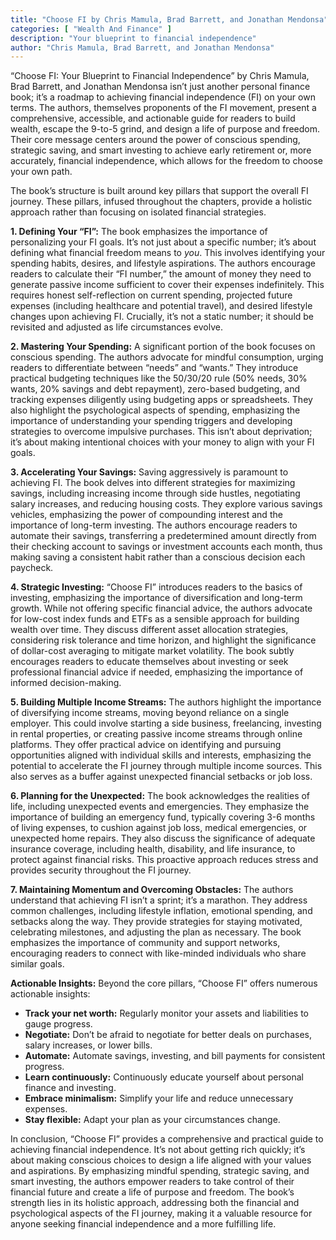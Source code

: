 ```yaml
---
title: "Choose FI by Chris Mamula, Brad Barrett, and Jonathan Mendonsa"
categories: [ "Wealth And Finance" ]
description: "Your blueprint to financial independence"
author: "Chris Mamula, Brad Barrett, and Jonathan Mendonsa"
---
```

"Choose FI: Your Blueprint to Financial Independence" by Chris Mamula, Brad Barrett, and Jonathan Mendonsa isn't just another personal finance book; it's a roadmap to achieving financial independence (FI) on your own terms. The authors, themselves proponents of the FI movement, present a comprehensive, accessible, and actionable guide for readers to build wealth, escape the 9-to-5 grind, and design a life of purpose and freedom.  Their core message centers around the power of conscious spending, strategic saving, and smart investing to achieve early retirement or, more accurately, financial independence, which allows for the freedom to choose your own path.

The book's structure is built around key pillars that support the overall FI journey. These pillars, infused throughout the chapters, provide a holistic approach rather than focusing on isolated financial strategies.

**1. Defining Your "FI":**  The book emphasizes the importance of personalizing your FI goals.  It's not just about a specific number; it's about defining what financial freedom means to *you*.  This involves identifying your spending habits, desires, and lifestyle aspirations.  The authors encourage readers to calculate their "FI number," the amount of money they need to generate passive income sufficient to cover their expenses indefinitely.  This requires honest self-reflection on current spending, projected future expenses (including healthcare and potential travel), and desired lifestyle changes upon achieving FI.  Crucially, it's not a static number; it should be revisited and adjusted as life circumstances evolve.

**2. Mastering Your Spending:**  A significant portion of the book focuses on conscious spending. The authors advocate for mindful consumption, urging readers to differentiate between "needs" and "wants."  They introduce practical budgeting techniques like the 50/30/20 rule (50% needs, 30% wants, 20% savings and debt repayment), zero-based budgeting, and tracking expenses diligently using budgeting apps or spreadsheets.  They also highlight the psychological aspects of spending, emphasizing the importance of understanding your spending triggers and developing strategies to overcome impulsive purchases. This isn't about deprivation; it's about making intentional choices with your money to align with your FI goals.

**3. Accelerating Your Savings:**  Saving aggressively is paramount to achieving FI.  The book delves into different strategies for maximizing savings, including increasing income through side hustles, negotiating salary increases, and reducing housing costs.  They explore various savings vehicles, emphasizing the power of compounding interest and the importance of long-term investing. The authors encourage readers to automate their savings, transferring a predetermined amount directly from their checking account to savings or investment accounts each month, thus making saving a consistent habit rather than a conscious decision each paycheck.

**4. Strategic Investing:**  "Choose FI" introduces readers to the basics of investing, emphasizing the importance of diversification and long-term growth.  While not offering specific financial advice, the authors advocate for low-cost index funds and ETFs as a sensible approach for building wealth over time. They discuss different asset allocation strategies, considering risk tolerance and time horizon, and highlight the significance of dollar-cost averaging to mitigate market volatility.  The book subtly encourages readers to educate themselves about investing or seek professional financial advice if needed, emphasizing the importance of informed decision-making.

**5. Building Multiple Income Streams:**  The authors highlight the importance of diversifying income streams, moving beyond reliance on a single employer. This could involve starting a side business, freelancing, investing in rental properties, or creating passive income streams through online platforms.  They offer practical advice on identifying and pursuing opportunities aligned with individual skills and interests, emphasizing the potential to accelerate the FI journey through multiple income sources.  This also serves as a buffer against unexpected financial setbacks or job loss.

**6. Planning for the Unexpected:**  The book acknowledges the realities of life, including unexpected events and emergencies.  They emphasize the importance of building an emergency fund, typically covering 3-6 months of living expenses, to cushion against job loss, medical emergencies, or unexpected home repairs.  They also discuss the significance of adequate insurance coverage, including health, disability, and life insurance, to protect against financial risks.  This proactive approach reduces stress and provides security throughout the FI journey.

**7. Maintaining Momentum and Overcoming Obstacles:**  The authors understand that achieving FI isn't a sprint; it's a marathon. They address common challenges, including lifestyle inflation, emotional spending, and setbacks along the way.  They provide strategies for staying motivated, celebrating milestones, and adjusting the plan as necessary.  The book emphasizes the importance of community and support networks, encouraging readers to connect with like-minded individuals who share similar goals.

**Actionable Insights:**  Beyond the core pillars, "Choose FI" offers numerous actionable insights:

* **Track your net worth:** Regularly monitor your assets and liabilities to gauge progress.
* **Negotiate:** Don't be afraid to negotiate for better deals on purchases, salary increases, or lower bills.
* **Automate:** Automate savings, investing, and bill payments for consistent progress.
* **Learn continuously:**  Continuously educate yourself about personal finance and investing.
* **Embrace minimalism:**  Simplify your life and reduce unnecessary expenses.
* **Stay flexible:**  Adapt your plan as your circumstances change.

In conclusion, "Choose FI" provides a comprehensive and practical guide to achieving financial independence.  It's not about getting rich quickly; it's about making conscious choices to design a life aligned with your values and aspirations. By emphasizing mindful spending, strategic saving, and smart investing, the authors empower readers to take control of their financial future and create a life of purpose and freedom. The book's strength lies in its holistic approach, addressing both the financial and psychological aspects of the FI journey, making it a valuable resource for anyone seeking financial independence and a more fulfilling life.

